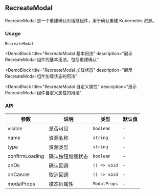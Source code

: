
## RecreateModal

RecreateModal 是一个重建确认对话框组件，用于确认重建 Kubernetes 资源。

### Usage

`RecreateModal`

<DemoBlock
  title="RecreateModal 基本用法"
  description="展示 RecreateModal 组件的基本用法，包括重建确认"
>
  <Basic />
</DemoBlock>

<DemoBlock
  title="RecreateModal 加载状态"
  description="展示 RecreateModal 组件加载状态的用法"
>
  <WithLoading />
</DemoBlock>

<DemoBlock
  title="RecreateModal 自定义属性"
  description="展示 RecreateModal 组件自定义属性的用法"
>
  <WithCustomProps />
</DemoBlock>

### API

| 参数 | 说明 | 类型 | 默认值 |
| --- | --- | --- | --- |
| visible | 是否可见 | `boolean` | - |
| name | 资源名称 | `string` | - |
| type | 资源类型 | `string` | - |
| confirmLoading | 确认按钮加载状态 | `boolean` | - |
| onOk | 确认回调 | `() => void` | - |
| onCancel | 取消回调 | `() => void` | - |
| modalProps | 模态框属性 | `ModalProps` | - | 